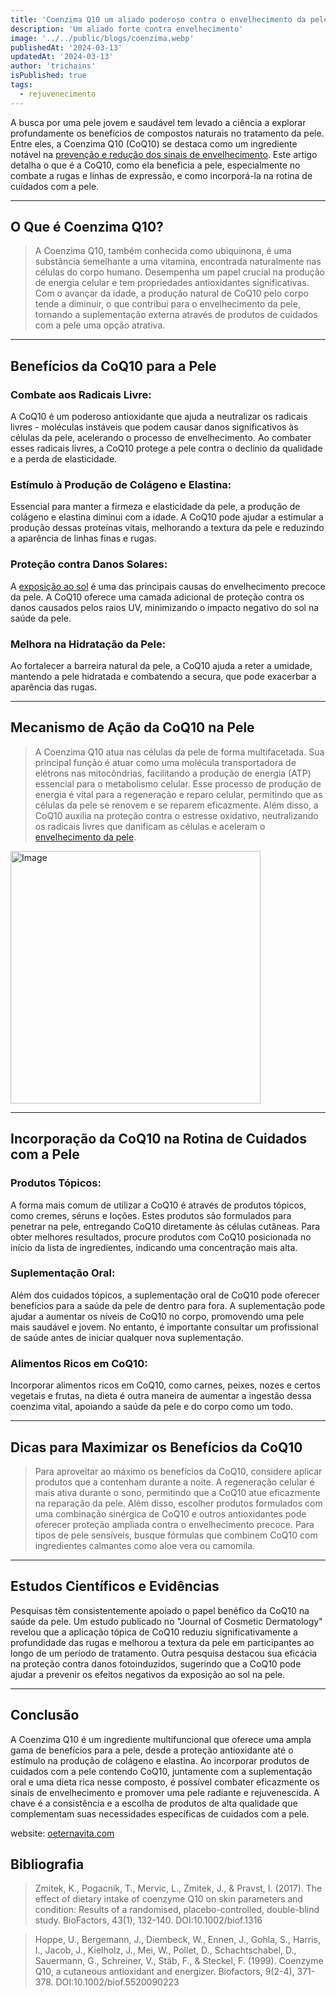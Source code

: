 ```yaml
---
title: 'Coenzima Q10 um aliado poderoso contra o envelhecimento da pele.'
description: 'Um aliado forte contra envelhecimento'
image: '../../public/blogs/coenzima.webp'
publishedAt: '2024-03-13'
updatedAt: '2024-03-13'
author: 'trichains'
isPublished: true
tags:
  - rejuvenecimento
---
```


A busca por uma pele jovem e saudável tem levado a ciência a explorar profundamente os benefícios de compostos naturais no tratamento da pele. Entre eles, a Coenzima Q10 (CoQ10) se destaca como um ingrediente notável na [prevenção e redução dos sinais de envelhecimento](https://oeternavita.com). Este artigo detalha o que é a CoQ10, como ela beneficia a pele, especialmente no combate a rugas e linhas de expressão, e como incorporá-la na rotina de cuidados com a pele.

---

## O Que é Coenzima Q10?


> A Coenzima Q10, também conhecida como ubiquinona, é uma substância semelhante a uma vitamina, encontrada naturalmente nas células do corpo humano. Desempenha um papel crucial na produção de energia celular e tem propriedades antioxidantes significativas. Com o avançar da idade, a produção natural de CoQ10 pelo corpo tende a diminuir, o que contribui para o envelhecimento da pele, tornando a suplementação externa através de produtos de cuidados com a pele uma opção atrativa.

---

## Benefícios da CoQ10 para a Pele

### Combate aos Radicais Livre:
 A CoQ10 é um poderoso antioxidante que ajuda a neutralizar os radicais livres - moléculas instáveis que podem causar danos significativos às células da pele, acelerando o processo de envelhecimento. Ao combater esses radicais livres, a CoQ10 protege a pele contra o declínio da qualidade e a perda de elasticidade.

### Estímulo à Produção de Colágeno e Elastina:
  Essencial para manter a firmeza e elasticidade da pele, a produção de colágeno e elastina diminui com a idade. A CoQ10 pode ajudar a estimular a produção dessas proteínas vitais, melhorando a textura da pele e reduzindo a aparência de linhas finas e rugas.

### Proteção contra Danos Solares:
  A [exposição ao sol](https://www.tuasaude.com/beneficios-do-sol/) é uma das principais causas do envelhecimento precoce da pele. A CoQ10 oferece uma camada adicional de proteção contra os danos causados pelos raios UV, minimizando o impacto negativo do sol na saúde da pele.

### Melhora na Hidratação da Pele: 
  Ao fortalecer a barreira natural da pele, a CoQ10 ajuda a reter a umidade, mantendo a pele hidratada e combatendo a secura, que pode exacerbar a aparência das rugas.

---

## Mecanismo de Ação da CoQ10 na Pele

> A Coenzima Q10 atua nas células da pele de forma multifacetada. Sua principal função é atuar como uma molécula transportadora de elétrons nas mitocôndrias, facilitando a produção de energia (ATP) essencial para o metabolismo celular. Esse processo de produção de energia é vital para a regeneração e reparo celular, permitindo que as células da pele se renovem e se reparem eficazmente. Além disso, a CoQ10 auxilia na proteção contra o estresse oxidativo, neutralizando os radicais livres que danificam as células e aceleram o [envelhecimento da pele](https://pharmasix.com.br/blog/blogs/linhas-de-expressao).

<Image
  src="/blog/blogs/Q10.png"
  width="400"
  height="404"
  alt="Image"
  sizes="100vw"
/>

---

## Incorporação da CoQ10 na Rotina de Cuidados com a Pele

### Produtos Tópicos: 
A forma mais comum de utilizar a CoQ10 é através de produtos tópicos, como cremes, séruns e loções. Estes produtos são formulados para penetrar na pele, entregando CoQ10 diretamente às células cutâneas. Para obter melhores resultados, procure produtos com CoQ10 posicionada no início da lista de ingredientes, indicando uma concentração mais alta.

### Suplementação Oral: 
Além dos cuidados tópicos, a suplementação oral de CoQ10 pode oferecer benefícios para a saúde da pele de dentro para fora. A suplementação pode ajudar a aumentar os níveis de CoQ10 no corpo, promovendo uma pele mais saudável e jovem. No entanto, é importante consultar um profissional de saúde antes de iniciar qualquer nova suplementação.

### Alimentos Ricos em CoQ10:
Incorporar alimentos ricos em CoQ10, como carnes, peixes, nozes e certos vegetais e frutas, na dieta é outra maneira de aumentar a ingestão dessa coenzima vital, apoiando a saúde da pele e do corpo como um todo.

---

## Dicas para Maximizar os Benefícios da CoQ10

> Para aproveitar ao máximo os benefícios da CoQ10, considere aplicar produtos que a contenham durante a noite. A regeneração celular é mais ativa durante o sono, permitindo que a CoQ10 atue eficazmente na reparação da pele. Além disso, escolher produtos formulados com uma combinação sinérgica de CoQ10 e outros antioxidantes pode oferecer proteção ampliada contra o envelhecimento precoce. Para tipos de pele sensíveis, busque fórmulas que combinem CoQ10 com ingredientes calmantes como aloe vera ou camomila.

---

## Estudos Científicos e Evidências

Pesquisas têm consistentemente apoiado o papel benéfico da CoQ10 na saúde da pele. Um estudo publicado no "Journal of Cosmetic Dermatology" revelou que a aplicação tópica de CoQ10 reduziu significativamente a profundidade das rugas e melhorou a textura da pele em participantes ao longo de um período de tratamento. Outra pesquisa destacou sua eficácia na proteção contra danos fotoinduzidos, sugerindo que a CoQ10 pode ajudar a prevenir os efeitos negativos da exposição ao sol na pele.

---


## Conclusão

A Coenzima Q10 é um ingrediente multifuncional que oferece uma ampla gama de benefícios para a pele, desde a proteção antioxidante até o estímulo na produção de colágeno e elastina. Ao incorporar produtos de cuidados com a pele contendo CoQ10, juntamente com a suplementação oral e uma dieta rica nesse composto, é possível combater eficazmente os sinais de envelhecimento e promover uma pele radiante e rejuvenescida. A chave é a consistência e a escolha de produtos de alta qualidade que complementam suas necessidades específicas de cuidados com a pele.

website: [oeternavita.com](https://oeternavita.com)

## Bibliografia

> Zmitek, K., Pogacnik, T., Mervic, L., Zmitek, J., & Pravst, I. (2017). The effect of dietary intake of coenzyme Q10 on skin parameters and condition: Results of a randomised, placebo-controlled, double-blind study. BioFactors, 43(1), 132-140. DOI:10.1002/biof.1316


>  Hoppe, U., Bergemann, J., Diembeck, W., Ennen, J., Gohla, S., Harris, I., Jacob, J., Kielholz, J., Mei, W., Pollet, D., Schachtschabel, D., Sauermann, G., Schreiner, V., Stäb, F., & Steckel, F. (1999). Coenzyme Q10, a cutaneous antioxidant and energizer. Biofactors, 9(2-4), 371-378. DOI:10.1002/biof.5520090223




